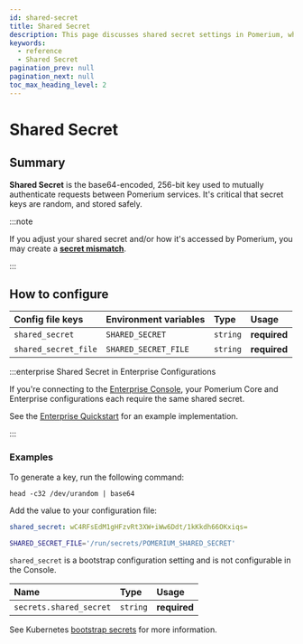 ```yaml
---
id: shared-secret
title: Shared Secret
description: This page discusses shared secret settings in Pomerium, which are used to mutually authenticate requests between Pomerium services.
keywords:
  - reference
  - Shared Secret
pagination_prev: null
pagination_next: null
toc_max_heading_level: 2
---
```



# Shared Secret

## Summary

**Shared Secret** is the base64-encoded, 256-bit key used to mutually authenticate requests between Pomerium services. It's critical that secret keys are random, and stored safely.

:::note

If you adjust your shared secret and/or how it's accessed by Pomerium, you may create a [**secret mismatch**](/docs/troubleshooting#shared-secret-mismatch).

:::

## How to configure

<Tabs>
<TabItem value="Core" label="Core">

| **Config file keys** | **Environment variables** | **Type** | **Usage**      |
| :------------------- | :------------------------ | :------- | :------------- |
| `shared_secret`      | `SHARED_SECRET`           | `string` | **required** |
| `shared_secret_file` | `SHARED_SECRET_FILE`      | `string` | **required** |

:::enterprise Shared Secret in Enterprise Configurations

If you're connecting to the [Enterprise Console](/docs/enterprise), your Pomerium Core and Enterprise configurations each require the same shared secret.

See the [Enterprise Quickstart](/docs/enterprise/quickstart) for an example implementation.

:::

### Examples

To generate a key, run the following command:

```shell
head -c32 /dev/urandom | base64
```

Add the value to your configuration file:

```yaml
shared_secret: wC4RFsEdM1gHFzvRt3XW+iWw6Ddt/1kKkdh66OKxiqs=
```

```bash
SHARED_SECRET_FILE='/run/secrets/POMERIUM_SHARED_SECRET'
```

</TabItem>
<TabItem value="Enterprise" label="Enterprise">

`shared_secret` is a bootstrap configuration setting and is not configurable in the Console.

</TabItem>
<TabItem value="Kubernetes" label="Kubernetes">

| **Name**                | **Type** | **Usage**    |
| :---------------------- | :------- | :----------- |
| `secrets.shared_secret` | `string` | **required** |

See Kubernetes [bootstrap secrets](/docs/k8s/reference#spec) for more information.

</TabItem>
</Tabs>
